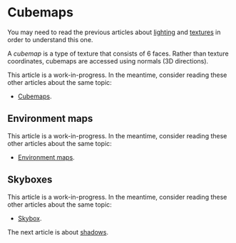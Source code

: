 # Cubemaps

You may need to read the previous articles about [lighting](/a/webgl/lighting) and [textures](/a/webgl/textures)
in order to understand this one.

A *cubemap* is a type of texture that consists of $6$ faces. Rather than texture coordinates, cubemaps are accessed
using normals (3D directions).

This article is a work-in-progress. In the meantime, consider reading these other articles about the same topic:

- [Cubemaps](https://webgl2fundamentals.org/webgl/lessons/webgl-cube-maps.html).

## Environment maps

This article is a work-in-progress. In the meantime, consider reading these other articles about the same topic:

- [Environment maps](https://webgl2fundamentals.org/webgl/lessons/webgl-environment-maps.html).

## Skyboxes

This article is a work-in-progress. In the meantime, consider reading these other articles about the same topic:

- [Skybox](https://webgl2fundamentals.org/webgl/lessons/webgl-skybox.html).

The next article is about [shadows](/a/webgl/shadows).
